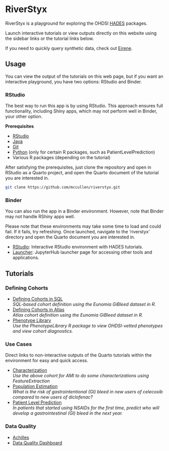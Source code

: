 # RiverStyx

RiverStyx is a playground for exploring the OHDSI [HADES](https://ohdsi.github.io/Hades/){target="_blank"} packages.

Launch interactive tutorials or view outputs directly on this website using the sidebar links or the tutorial links below.

If you need to quickly query synthetic data, check out [Eirene](https://eirene.netlify.app/playground){target="_blank"}.

## Usage

You can view the output of the tutorials on this web page, but if you want an interactive playground, you have two options: RStudio and Binder.

### RStudio

The best way to run this app is by using RStudio. This approach ensures full functionality, including Shiny apps, which may not perform well in Binder, your other option.

**Prerequisites**

-   [RStudio](https://posit.co/download/rstudio-desktop/)
-   [Java](https://www.java.com/download/ie_manual.jsp)
-   [Git](https://git-scm.com/downloads)
-   [Python](https://www.python.org/downloads/) (only for certain R packages, such as PatientLevelPrediction)
-   Various R packages (depending on the tutorial)

After satisfying the prerequisites, just clone the repository and open in RStudio as a Quarto project, and open the Quarto document of the tutorial you are interested in.

``` bash
git clone https://github.com/mccullen/riverstyx.git
```

### Binder

You can also run the app in a Binder environment. However, note that Binder may not handle RShiny apps well.

Please note that these environments may take some time to load and could fail. If it fails, try refreshing. Once launched, navigate to the 'riverstyx' directory and open the Quarto document you are interested in.

-   [RStudio](https://mybinder.org/v2/gh/mccullen/riverstyx-env/main?urlpath=rstudio){target="_blank"}: Interactive RStudio environment with HADES tutorials.
-   [Launcher](https://mybinder.org/v2/gh/mccullen/riverstyx-env/main){target="_blank"}: JupyterHub launcher page for accessing other tools and applications.

## Tutorials

### Defining Cohorts

-   [Defining Cohorts in SQL](defining-cohorts-sql.qmd)\
    *SQL-based cohort definition using the Eunomia GiBleed dataset in R.*
-   [Defining Cohorts in Atlas](defining-cohorts-atlas.qmd)\
    *Atlas cohort definition using the Eunomia GiBleed dataset in R.*
-   [Phenotype Library](phenotype-library.qmd)\
    *Use the PhenotypeLibrary R package to view OHDSI-vetted phenotypes and view cohort diagnostics.*

### Use Cases

Direct links to non-interactive outputs of the Quarto tutorials within the environment for easy and quick access.

-   [Characterization](characterization.qmd)\
    *Use the above cohort for AMI to do some characterizations using FeatureExtraction*
-   [Population Estimation](population-lv-estimation.qmd)\
    *What is the risk of gastrointentional (GI) bleed in new users of celecoxib compared to new users of diclofenac?*
-   [Patient Level Prediction](patient-lv-prediction.qmd)\
    *In patients that started using NSAIDs for the first time, predict who will develop a gastrointestinal (GI) bleed in the next year.*

### Data Quality

-   [Achilles](achilles.qmd)
-   [Data Quality Dashboard](dqd.qmd)
